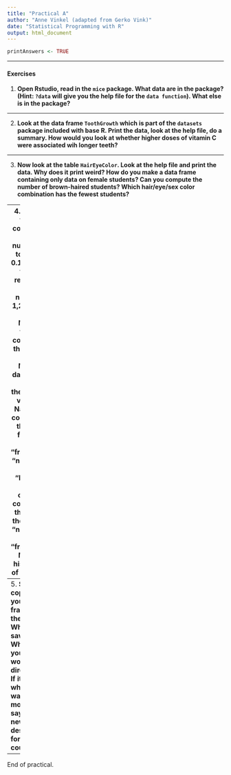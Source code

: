 ```yaml
---
title: "Practical A"
author: "Anne Vinkel (adapted from Gerko Vink)"
date: "Statistical Programming with R"
output: html_document
---
```


```r
printAnswers <- TRUE
```

---

#### Exercises

1. **Open Rstudio, read in the `mice` package. What data are in the package? (Hint: `?data` will give you the help file for the `data function`). What else is in the package? **

---

2. **Look at the data frame `ToothGrowth`  which is part of the `datasets` package included with base R. Print the data, look at the help file, do a summary. How would you look at whether higher doses of vitamin C were associated wih longer teeth? **

---

3. **Now look at the table `HairEyeColor`. Look at the help file and print the data. Why does it print weird? How do you make a data frame containing only data on female students? Can you compute the number of brown-haired students? Which hair/eye/sex color combination has the fewest students?**

--- 
4. **Make a vector containing the numbers 0 to 0.8 by 0.1. Make a vector repeating the numbers 1,2,3 three times. Make a vector containing the letters A to I. Make a data frame out of these three vectors. Name the columns of the data frame - say, "fractions", "numbers" and "letters". Add a column containing the log of the sum of "numbers" and "fractions". Make a histogram of the logs.**

---
5. **Save a copy of your data frame to the disk. Where is it saved? Where is your working directory? If it isn't where you want it, move it - say, to a new folder designated for this course**

---

End of practical. 
